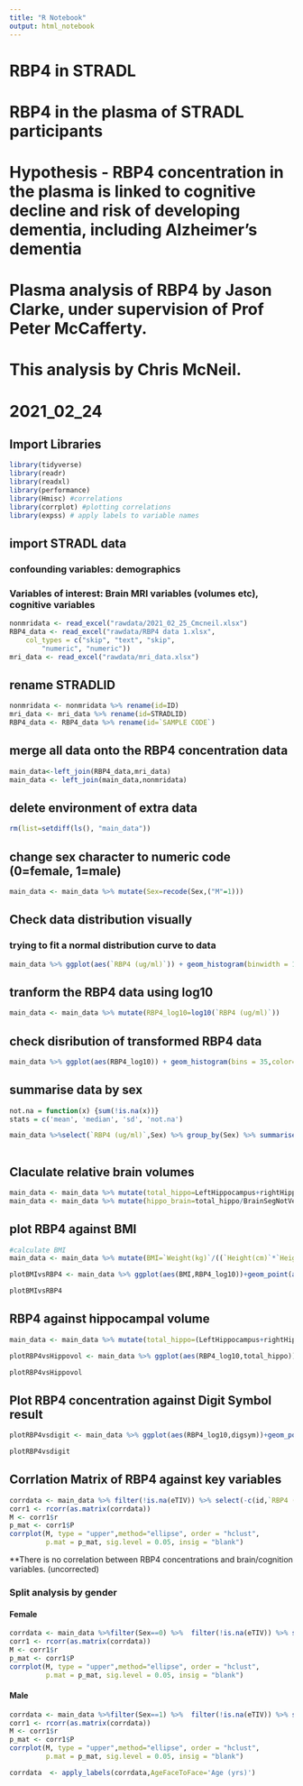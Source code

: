 ```yaml
---
title: "R Notebook"
output: html_notebook
---
```

# RBP4 in STRADL

# RBP4 in the plasma of STRADL participants
# Hypothesis - RBP4 concentration in the plasma is linked to cognitive decline and risk of developing dementia, including Alzheimer's dementia

# Plasma analysis of RBP4 by Jason Clarke, under supervision of Prof Peter McCafferty.
# This analysis by Chris McNeil. 
# 2021_02_24

## Import Libraries

```r

library(tidyverse)
library(readr)
library(readxl)
library(performance)
library(Hmisc) #correlations
library(corrplot) #plotting correlations
library(expss) # apply labels to variable names
```

## import STRADL data
### confounding variables: demographics
### Variables of interest: Brain MRI variables (volumes etc), cognitive variables



```r
nonmridata <- read_excel("rawdata/2021_02_25_Cmcneil.xlsx")
RBP4_data <- read_excel("rawdata/RBP4 data 1.xlsx", 
    col_types = c("skip", "text", "skip", 
        "numeric", "numeric"))
mri_data <- read_excel("rawdata/mri_data.xlsx")
```



## rename STRADLID

```r
nonmridata <- nonmridata %>% rename(id=ID)
mri_data <- mri_data %>% rename(id=STRADLID)
RBP4_data <- RBP4_data %>% rename(id=`SAMPLE CODE`)
```


## merge all data onto the RBP4 concentration data

```r
main_data<-left_join(RBP4_data,mri_data)
main_data <- left_join(main_data,nonmridata)
```
## delete environment of extra data

```r
rm(list=setdiff(ls(), "main_data"))
```

## change sex character to numeric code (0=female, 1=male)
```r
main_data <- main_data %>% mutate(Sex=recode(Sex,("M"=1)))
```




## Check data distribution visually
### trying to fit a normal distribution curve to data

```r
main_data %>% ggplot(aes(`RBP4 (ug/ml)`)) + geom_histogram(binwidth = 10,color="black", fill = "steelblue", alpha=.4,aes( y=..density..))+stat_function(fun = dnorm, args = list(mean =mean(main_data$`RBP4 (ug/ml)`), sd=sd(main_data$`RBP4 (ug/ml)`))) + theme_bw()

```

## tranform the RBP4 data using log10


```r
main_data <- main_data %>% mutate(RBP4_log10=log10(`RBP4 (ug/ml)`))
```

## check disribution of transformed RBP4 data


```r
main_data %>% ggplot(aes(RBP4_log10)) + geom_histogram(bins = 35,color="black", fill = "steelblue", alpha=.4,aes( y=..density..))+stat_function(fun = dnorm, args = list(mean =mean(main_data$RBP4_log10), sd=sd(main_data$RBP4_log10))) + theme_bw()

```

## summarise data by sex
```r
not.na = function(x) {sum(!is.na(x))}
stats = c('mean', 'median', 'sd', 'not.na')

main_data %>%select(`RBP4 (ug/ml)`,Sex) %>% group_by(Sex) %>% summarise_all(.funs=stats)
                      
```
## Claculate relative brain volumes

```r
main_data <- main_data %>% mutate(total_hippo=LeftHippocampus+rightHippocampusVol)
main_data <- main_data %>% mutate(hippo_brain=total_hippo/BrainSegNotVent,hippo_icv=total_hippo/eTIV,hippo_brain=total_hippo/BrainSegNotVent)

```

## plot RBP4 against BMI
```r
#calculate BMI
main_data <- main_data %>% mutate(BMI=`Weight(kg)`/((`Height(cm)`*`Height(cm)`)/10000))
```

```r
plotBMIvsRBP4 <- main_data %>% ggplot(aes(BMI,RBP4_log10))+geom_point(aes(color=factor(Sex)))+geom_smooth() + theme_bw()

plotBMIvsRBP4
```

## RBP4 against hippocampal volume

```r
main_data <- main_data %>% mutate(total_hippo=(LeftHippocampus+rightHippocampusVol))

plotRBP4vsHippovol <- main_data %>% ggplot(aes(RBP4_log10,total_hippo))+geom_point()+stat_smooth(method='lm') + theme_bw()

plotRBP4vsHippovol


```

## Plot RBP4 concentration against Digit Symbol result
```r
plotRBP4vsdigit <- main_data %>% ggplot(aes(RBP4_log10,digsym))+geom_point()+stat_smooth(method='lm') + theme_bw()

plotRBP4vsdigit
```
## Corrlation Matrix of RBP4 against key variables
```r
corrdata <- main_data %>% filter(!is.na(eTIV)) %>% select(-c(id,`RBP4 (ug/ml)`,Sex,`Height(cm)`,`Weight(kg)`,CRP,`GripStrength(kg)`,SD,CortexVol,eTIV,BrainSegNotVent,mrtote,mrtottime)) 
corr1 <- rcorr(as.matrix(corrdata))
M <- corr1$r
p_mat <- corr1$P
corrplot(M, type = "upper",method="ellipse", order = "hclust", 
         p.mat = p_mat, sig.level = 0.05, insig = "blank")


```


**There is no correlation between RBP4 concentrations and brain/cognition variables. (uncorrected)

### Split analysis by gender

#### Female

```r
corrdata <- main_data %>%filter(Sex==0) %>%  filter(!is.na(eTIV)) %>% select(-c(id,`RBP4 (ug/ml)`,Sex,`Height(cm)`,`Weight(kg)`,CRP,`GripStrength(kg)`,SD,CortexVol,eTIV,BrainSegNotVent,mrtote,mrtottime)) 
corr1 <- rcorr(as.matrix(corrdata))
M <- corr1$r
p_mat <- corr1$P
corrplot(M, type = "upper",method="ellipse", order = "hclust", 
         p.mat = p_mat, sig.level = 0.05, insig = "blank")
```


#### Male
```r
corrdata <- main_data %>%filter(Sex==1) %>%  filter(!is.na(eTIV)) %>% select(-c(id,`RBP4 (ug/ml)`,Sex,`Height(cm)`,`Weight(kg)`,CRP,`GripStrength(kg)`,SD,CortexVol,eTIV,BrainSegNotVent,mrtote,mrtottime)) 
corr1 <- rcorr(as.matrix(corrdata))
M <- corr1$r
p_mat <- corr1$P
corrplot(M, type = "upper",method="ellipse", order = "hclust", 
         p.mat = p_mat, sig.level = 0.05, insig = "blank")
```

```r

corrdata  <- apply_labels(corrdata,AgeFaceToFace='Age (yrs)')
```
